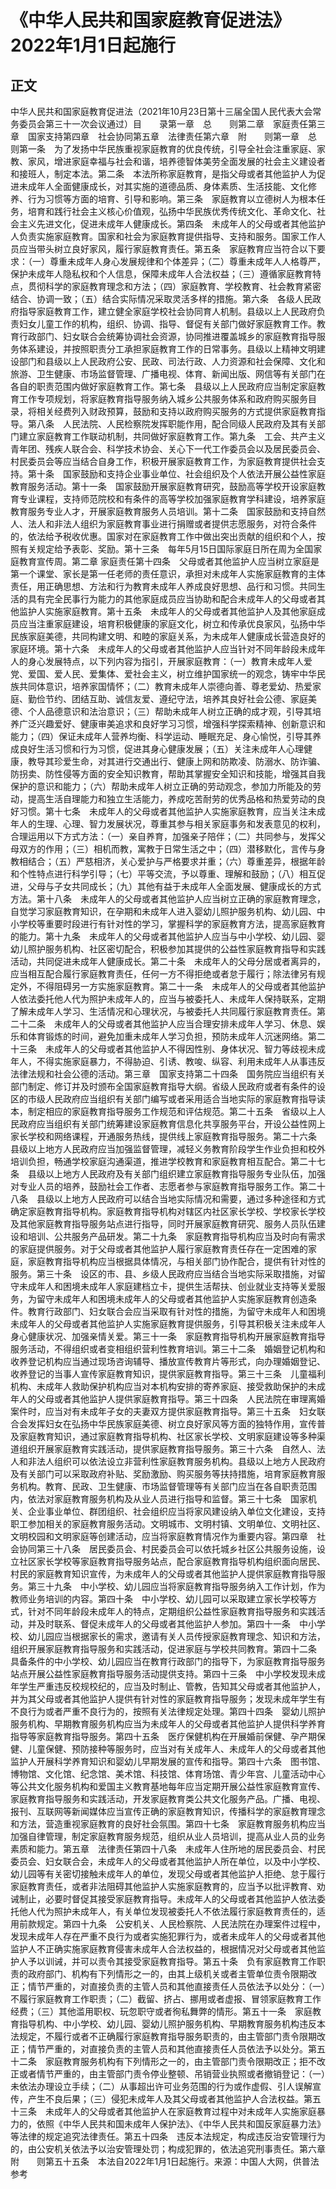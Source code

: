 # 《中华人民共和国家庭教育促进法》2022年1月1日起施行
## 正文
中华人民共和国家庭教育促进法（2021年10月23日第十三届全国人民代表大会常务委员会第三十一次会议通过）目　　录第一章　总　　则第二章　家庭责任第三章　国家支持第四章　社会协同第五章　法律责任第六章　附　　则第一章　总　　则第一条　为了发扬中华民族重视家庭教育的优良传统，引导全社会注重家庭、家教、家风，增进家庭幸福与社会和谐，培养德智体美劳全面发展的社会主义建设者和接班人，制定本法。第二条　本法所称家庭教育，是指父母或者其他监护人为促进未成年人全面健康成长，对其实施的道德品质、身体素质、生活技能、文化修养、行为习惯等方面的培育、引导和影响。第三条　家庭教育以立德树人为根本任务，培育和践行社会主义核心价值观，弘扬中华民族优秀传统文化、革命文化、社会主义先进文化，促进未成年人健康成长。第四条　未成年人的父母或者其他监护人负责实施家庭教育。国家和社会为家庭教育提供指导、支持和服务。国家工作人员应当带头树立良好家风，履行家庭教育责任。第五条　家庭教育应当符合以下要求：（一）尊重未成年人身心发展规律和个体差异；（二）尊重未成年人人格尊严，保护未成年人隐私权和个人信息，保障未成年人合法权益；（三）遵循家庭教育特点，贯彻科学的家庭教育理念和方法；（四）家庭教育、学校教育、社会教育紧密结合、协调一致；（五）结合实际情况采取灵活多样的措施。第六条　各级人民政府指导家庭教育工作，建立健全家庭学校社会协同育人机制。县级以上人民政府负责妇女儿童工作的机构，组织、协调、指导、督促有关部门做好家庭教育工作。教育行政部门、妇女联合会统筹协调社会资源，协同推进覆盖城乡的家庭教育指导服务体系建设，并按照职责分工承担家庭教育工作的日常事务。县级以上精神文明建设部门和县级以上人民政府公安、民政、司法行政、人力资源和社会保障、文化和旅游、卫生健康、市场监督管理、广播电视、体育、新闻出版、网信等有关部门在各自的职责范围内做好家庭教育工作。第七条　县级以上人民政府应当制定家庭教育工作专项规划，将家庭教育指导服务纳入城乡公共服务体系和政府购买服务目录，将相关经费列入财政预算，鼓励和支持以政府购买服务的方式提供家庭教育指导。第八条　人民法院、人民检察院发挥职能作用，配合同级人民政府及其有关部门建立家庭教育工作联动机制，共同做好家庭教育工作。第九条　工会、共产主义青年团、残疾人联合会、科学技术协会、关心下一代工作委员会以及居民委员会、村民委员会等应当结合自身工作，积极开展家庭教育工作，为家庭教育提供社会支持。第十条　国家鼓励和支持企业事业单位、社会组织及个人依法开展公益性家庭教育服务活动。第十一条　国家鼓励开展家庭教育研究，鼓励高等学校开设家庭教育专业课程，支持师范院校和有条件的高等学校加强家庭教育学科建设，培养家庭教育服务专业人才，开展家庭教育服务人员培训。第十二条　国家鼓励和支持自然人、法人和非法人组织为家庭教育事业进行捐赠或者提供志愿服务，对符合条件的，依法给予税收优惠。国家对在家庭教育工作中做出突出贡献的组织和个人，按照有关规定给予表彰、奖励。第十三条　每年5月15日国际家庭日所在周为全国家庭教育宣传周。第二章 家庭责任第十四条　父母或者其他监护人应当树立家庭是第一个课堂、家长是第一任老师的责任意识，承担对未成年人实施家庭教育的主体责任，用正确思想、方法和行为教育未成年人养成良好思想、品行和习惯。共同生活的具有完全民事行为能力的其他家庭成员应当协助和配合未成年人的父母或者其他监护人实施家庭教育。第十五条　未成年人的父母或者其他监护人及其他家庭成员应当注重家庭建设，培育积极健康的家庭文化，树立和传承优良家风，弘扬中华民族家庭美德，共同构建文明、和睦的家庭关系，为未成年人健康成长营造良好的家庭环境。第十六条　未成年人的父母或者其他监护人应当针对不同年龄段未成年人的身心发展特点，以下列内容为指引，开展家庭教育：（一）教育未成年人爱党、爱国、爱人民、爱集体、爱社会主义，树立维护国家统一的观念，铸牢中华民族共同体意识，培养家国情怀；（二）教育未成年人崇德向善、尊老爱幼、热爱家庭、勤俭节约、团结互助、诚信友爱、遵纪守法，培养其良好社会公德、家庭美德、个人品德意识和法治意识；（三）帮助未成年人树立正确的成才观，引导其培养广泛兴趣爱好、健康审美追求和良好学习习惯，增强科学探索精神、创新意识和能力；（四）保证未成年人营养均衡、科学运动、睡眠充足、身心愉悦，引导其养成良好生活习惯和行为习惯，促进其身心健康发展；（五）关注未成年人心理健康，教导其珍爱生命，对其进行交通出行、健康上网和防欺凌、防溺水、防诈骗、防拐卖、防性侵等方面的安全知识教育，帮助其掌握安全知识和技能，增强其自我保护的意识和能力；（六）帮助未成年人树立正确的劳动观念，参加力所能及的劳动，提高生活自理能力和独立生活能力，养成吃苦耐劳的优秀品格和热爱劳动的良好习惯。第十七条　未成年人的父母或者其他监护人实施家庭教育，应当关注未成年人的生理、心理、智力发展状况，尊重其参与相关家庭事务和发表意见的权利，合理运用以下方式方法：（一）亲自养育，加强亲子陪伴；（二）共同参与，发挥父母双方的作用；（三）相机而教，寓教于日常生活之中；（四）潜移默化，言传与身教相结合；（五）严慈相济，关心爱护与严格要求并重；（六）尊重差异，根据年龄和个性特点进行科学引导；（七）平等交流，予以尊重、理解和鼓励；（八）相互促进，父母与子女共同成长；（九）其他有益于未成年人全面发展、健康成长的方式方法。第十八条　未成年人的父母或者其他监护人应当树立正确的家庭教育理念，自觉学习家庭教育知识，在孕期和未成年人进入婴幼儿照护服务机构、幼儿园、中小学校等重要时段进行有针对性的学习，掌握科学的家庭教育方法，提高家庭教育的能力。第十九条　未成年人的父母或者其他监护人应当与中小学校、幼儿园、婴幼儿照护服务机构、社区密切配合，积极参加其提供的公益性家庭教育指导和实践活动，共同促进未成年人健康成长。第二十条　未成年人的父母分居或者离异的，应当相互配合履行家庭教育责任，任何一方不得拒绝或者怠于履行；除法律另有规定外，不得阻碍另一方实施家庭教育。第二十一条　未成年人的父母或者其他监护人依法委托他人代为照护未成年人的，应当与被委托人、未成年人保持联系，定期了解未成年人学习、生活情况和心理状况，与被委托人共同履行家庭教育责任。第二十二条　未成年人的父母或者其他监护人应当合理安排未成年人学习、休息、娱乐和体育锻炼的时间，避免加重未成年人学习负担，预防未成年人沉迷网络。第二十三条　未成年人的父母或者其他监护人不得因性别、身体状况、智力等歧视未成年人，不得实施家庭暴力，不得胁迫、引诱、教唆、纵容、利用未成年人从事违反法律法规和社会公德的活动。第三章　国家支持第二十四条　国务院应当组织有关部门制定、修订并及时颁布全国家庭教育指导大纲。省级人民政府或者有条件的设区的市级人民政府应当组织有关部门编写或者采用适合当地实际的家庭教育指导读本，制定相应的家庭教育指导服务工作规范和评估规范。第二十五条　省级以上人民政府应当组织有关部门统筹建设家庭教育信息化共享服务平台，开设公益性网上家长学校和网络课程，开通服务热线，提供线上家庭教育指导服务。第二十六条　县级以上地方人民政府应当加强监督管理，减轻义务教育阶段学生作业负担和校外培训负担，畅通学校家庭沟通渠道，推进学校教育和家庭教育相互配合。第二十七条　县级以上地方人民政府及有关部门组织建立家庭教育指导服务专业队伍，加强对专业人员的培养，鼓励社会工作者、志愿者参与家庭教育指导服务工作。第二十八条　县级以上地方人民政府可以结合当地实际情况和需要，通过多种途径和方式确定家庭教育指导机构。家庭教育指导机构对辖区内社区家长学校、学校家长学校及其他家庭教育指导服务站点进行指导，同时开展家庭教育研究、服务人员队伍建设和培训、公共服务产品研发。第二十九条　家庭教育指导机构应当及时向有需求的家庭提供服务。对于父母或者其他监护人履行家庭教育责任存在一定困难的家庭，家庭教育指导机构应当根据具体情况，与相关部门协作配合，提供有针对性的服务。第三十条　设区的市、县、乡级人民政府应当结合当地实际采取措施，对留守未成年人和困境未成年人家庭建档立卡，提供生活帮扶、创业就业支持等关爱服务，为留守未成年人和困境未成年人的父母或者其他监护人实施家庭教育创造条件。教育行政部门、妇女联合会应当采取有针对性的措施，为留守未成年人和困境未成年人的父母或者其他监护人实施家庭教育提供服务，引导其积极关注未成年人身心健康状况、加强亲情关爱。第三十一条　家庭教育指导机构开展家庭教育指导服务活动，不得组织或者变相组织营利性教育培训。第三十二条　婚姻登记机构和收养登记机构应当通过现场咨询辅导、播放宣传教育片等形式，向办理婚姻登记、收养登记的当事人宣传家庭教育知识，提供家庭教育指导。第三十三条　儿童福利机构、未成年人救助保护机构应当对本机构安排的寄养家庭、接受救助保护的未成年人的父母或者其他监护人提供家庭教育指导。第三十四条　人民法院在审理离婚案件时，应当对有未成年子女的夫妻双方提供家庭教育指导。第三十五条　妇女联合会发挥妇女在弘扬中华民族家庭美德、树立良好家风等方面的独特作用，宣传普及家庭教育知识，通过家庭教育指导机构、社区家长学校、文明家庭建设等多种渠道组织开展家庭教育实践活动，提供家庭教育指导服务。第三十六条　自然人、法人和非法人组织可以依法设立非营利性家庭教育服务机构。县级以上地方人民政府及有关部门可以采取政府补贴、奖励激励、购买服务等扶持措施，培育家庭教育服务机构。教育、民政、卫生健康、市场监督管理等有关部门应当在各自职责范围内，依法对家庭教育服务机构及从业人员进行指导和监督。第三十七条　国家机关、企业事业单位、群团组织、社会组织应当将家风建设纳入单位文化建设，支持职工参加相关的家庭教育服务活动。文明城市、文明村镇、文明单位、文明社区、文明校园和文明家庭等创建活动，应当将家庭教育情况作为重要内容。第四章　社会协同第三十八条　居民委员会、村民委员会可以依托城乡社区公共服务设施，设立社区家长学校等家庭教育指导服务站点，配合家庭教育指导机构组织面向居民、村民的家庭教育知识宣传，为未成年人的父母或者其他监护人提供家庭教育指导服务。第三十九条　中小学校、幼儿园应当将家庭教育指导服务纳入工作计划，作为教师业务培训的内容。第四十条　中小学校、幼儿园可以采取建立家长学校等方式，针对不同年龄段未成年人的特点，定期组织公益性家庭教育指导服务和实践活动，并及时联系、督促未成年人的父母或者其他监护人参加。第四十一条　中小学校、幼儿园应当根据家长的需求，邀请有关人员传授家庭教育理念、知识和方法，组织开展家庭教育指导服务和实践活动，促进家庭与学校共同教育。第四十二条　具备条件的中小学校、幼儿园应当在教育行政部门的指导下，为家庭教育指导服务站点开展公益性家庭教育指导服务活动提供支持。第四十三条　中小学校发现未成年学生严重违反校规校纪的，应当及时制止、管教，告知其父母或者其他监护人，并为其父母或者其他监护人提供有针对性的家庭教育指导服务；发现未成年学生有不良行为或者严重不良行为的，按照有关法律规定处理。第四十四条　婴幼儿照护服务机构、早期教育服务机构应当为未成年人的父母或者其他监护人提供科学养育指导等家庭教育指导服务。第四十五条　医疗保健机构在开展婚前保健、孕产期保健、儿童保健、预防接种等服务时，应当对有关成年人、未成年人的父母或者其他监护人开展科学养育知识和婴幼儿早期发展的宣传和指导。第四十六条　图书馆、博物馆、文化馆、纪念馆、美术馆、科技馆、体育场馆、青少年宫、儿童活动中心等公共文化服务机构和爱国主义教育基地每年应当定期开展公益性家庭教育宣传、家庭教育指导服务和实践活动，开发家庭教育类公共文化服务产品。广播、电视、报刊、互联网等新闻媒体应当宣传正确的家庭教育知识，传播科学的家庭教育理念和方法，营造重视家庭教育的良好社会氛围。第四十七条　家庭教育服务机构应当加强自律管理，制定家庭教育服务规范，组织从业人员培训，提高从业人员的业务素质和能力。第五章　法律责任第四十八条　未成年人住所地的居民委员会、村民委员会、妇女联合会，未成年人的父母或者其他监护人所在单位，以及中小学校、幼儿园等有关密切接触未成年人的单位，发现父母或者其他监护人拒绝、怠于履行家庭教育责任，或者非法阻碍其他监护人实施家庭教育的，应当予以批评教育、劝诫制止，必要时督促其接受家庭教育指导。未成年人的父母或者其他监护人依法委托他人代为照护未成年人，有关单位发现被委托人不依法履行家庭教育责任的，适用前款规定。第四十九条　公安机关、人民检察院、人民法院在办理案件过程中，发现未成年人存在严重不良行为或者实施犯罪行为，或者未成年人的父母或者其他监护人不正确实施家庭教育侵害未成年人合法权益的，根据情况对父母或者其他监护人予以训诫，并可以责令其接受家庭教育指导。第五十条　负有家庭教育工作职责的政府部门、机构有下列情形之一的，由其上级机关或者主管单位责令限期改正；情节严重的，对直接负责的主管人员和其他直接责任人员依法予以处分：（一）不履行家庭教育工作职责；（二）截留、挤占、挪用或者虚报、冒领家庭教育工作经费；（三）其他滥用职权、玩忽职守或者徇私舞弊的情形。第五十一条　家庭教育指导机构、中小学校、幼儿园、婴幼儿照护服务机构、早期教育服务机构违反本法规定，不履行或者不正确履行家庭教育指导服务职责的，由主管部门责令限期改正；情节严重的，对直接负责的主管人员和其他直接责任人员依法予以处分。第五十二条　家庭教育服务机构有下列情形之一的，由主管部门责令限期改正；拒不改正或者情节严重的，由主管部门责令停业整顿、吊销营业执照或者撤销登记：（一）未依法办理设立手续；（二）从事超出许可业务范围的行为或作虚假、引人误解宣传，产生不良后果；（三）侵犯未成年人及其父母或者其他监护人合法权益。第五十三条　未成年人的父母或者其他监护人在家庭教育过程中对未成年人实施家庭暴力的，依照《中华人民共和国未成年人保护法》、《中华人民共和国反家庭暴力法》等法律的规定追究法律责任。第五十四条　违反本法规定，构成违反治安管理行为的，由公安机关依法予以治安管理处罚；构成犯罪的，依法追究刑事责任。第六章　附　　则第五十五条　本法自2022年1月1日起施行。来源：中国人大网，供普法参考